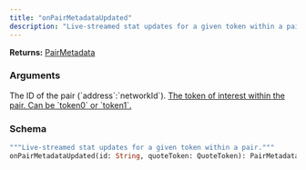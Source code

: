 ```yaml
---
title: "onPairMetadataUpdated"
description: "Live-streamed stat updates for a given token within a pair."
---
```


**Returns:** [PairMetadata](/api-reference/types#pairmetadata)

### Arguments

<ResponseField name="id" type="String">
  The ID of the pair (`address`:`networkId`).
</ResponseField>

<a href="/api-reference/enums#quotetoken">
  <ResponseField name="quoteToken" type="QuoteToken">
    The token of interest within the pair. Can be `token0` or `token1`.
  </ResponseField>
</a>

### Schema


```graphql 
"""Live-streamed stat updates for a given token within a pair."""
onPairMetadataUpdated(id: String, quoteToken: QuoteToken): PairMetadata
```
